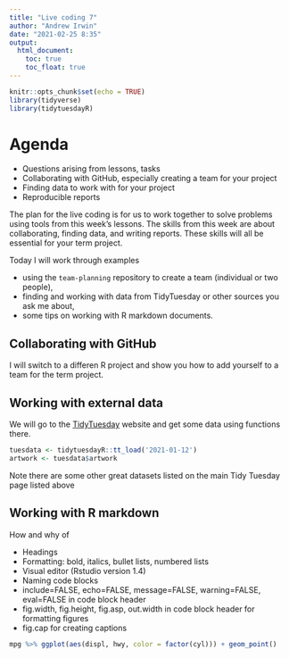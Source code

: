 ```yaml
---
title: "Live coding 7"
author: "Andrew Irwin"
date: "2021-02-25 8:35"
output:
  html_document:
    toc: true
    toc_float: true
---
```


```r
knitr::opts_chunk$set(echo = TRUE)
library(tidyverse)
library(tidytuesdayR)
```

# Agenda

* Questions arising from lessons, tasks
* Collaborating with GitHub, especially creating a team for your project
* Finding data to work with for your project
* Reproducible reports

The plan for the live coding is for us to work together to solve problems using tools from this week's lessons. The skills from this week are about collaborating, finding data, and writing reports. These skills will all be essential for your term project.

Today I will work through examples

* using the `team-planning` repository to create a team (individual or two people),
* finding and working with data from TidyTuesday or other sources you ask me about,
* some tips on working with R markdown documents.

## Collaborating with GitHub

I will switch to a differen R project and show you how to add yourself to a team for the term project.

## Working with external data

We will go to the [TidyTuesday](https://github.com/rfordatascience/tidytuesday) website and get some data using functions there.

```r
tuesdata <- tidytuesdayR::tt_load('2021-01-12')
artwork <- tuesdata$artwork
```

Note there are some other great datasets listed on the main Tidy Tuesday page listed above

## Working with R markdown

How and why of 

* Headings
* Formatting: bold, italics, bullet lists, numbered lists
* Visual editor (Rstudio version 1.4)
* Naming code blocks
* include=FALSE, echo=FALSE, message=FALSE, warning=FALSE, eval=FALSE in code block header
* fig.width, fig.height, fig.asp, out.width in code block header for formatting figures
* fig.cap for creating captions


```r
mpg %>% ggplot(aes(displ, hwy, color = factor(cyl))) + geom_point()
```

